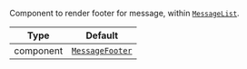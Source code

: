 Component to render footer for message, within [`MessageList`](../../../ui-components/message_list.mdx).

| Type | Default |
| - | - |
| component | [`MessageFooter`](../../../ui-components/message_footer.mdx) |
